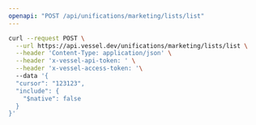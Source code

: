```yaml
---
openapi: "POST /api/unifications/marketing/lists/list"
---
```


<RequestExample>

```bash Request
curl --request POST \
  --url https://api.vessel.dev/unifications/marketing/lists/list \
  --header 'Content-Type: application/json' \
  --header 'x-vessel-api-token: ' \
  --header 'x-vessel-access-token: '\ 
  --data '{
  "cursor": "123123",
  "include": {
    "$native": false
  }
}'
```

</RequestExample>


      